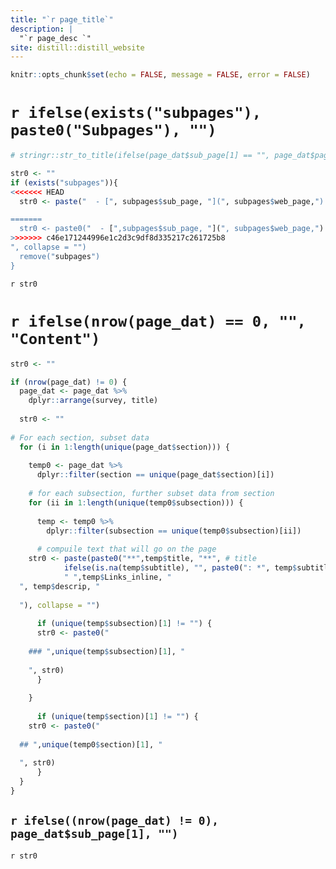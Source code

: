 ```yaml
---
title: "`r page_title`"
description: |
  "`r page_desc `"
site: distill::distill_website
---
```


```r
knitr::opts_chunk$set(echo = FALSE, message = FALSE, error = FALSE)
```

# `r ifelse(exists("subpages"), paste0("Subpages"), "") `

```r
# stringr::str_to_title(ifelse(page_dat$sub_page[1] == "", page_dat$page[1], paste0(page_dat$page[1], ' | ', page_dat$sub_page[1])))

str0 <- ""
if (exists("subpages")){
<<<<<<< HEAD
  str0 <- paste("  - [", subpages$sub_page, "](", subpages$web_page,")

=======
  str0 <- paste0("  - [",subpages$sub_page, "](", subpages$web_page,")
>>>>>>> c46e171244996e1c2d3c9df8d335217c261725b8
", collapse = "") 
  remove("subpages")
}
```

`r str0`

# `r ifelse(nrow(page_dat) == 0, "", "Content")`

```r
str0 <- ""

if (nrow(page_dat) != 0) {
  page_dat <- page_dat %>% 
    dplyr::arrange(survey, title)
  
  str0 <- ""
  
# For each section, subset data
  for (i in 1:length(unique(page_dat$section))) {
    
    temp0 <- page_dat %>% 
      dplyr::filter(section == unique(page_dat$section)[i])
    
    # for each subsection, further subset data from section
    for (ii in 1:length(unique(temp0$subsection))) {
      
      temp <- temp0 %>% 
        dplyr::filter(subsection == unique(temp0$subsection)[ii])
    
      # compuile text that will go on the page
    str0 <- paste(paste0("**",temp$title, "**", # title
            ifelse(is.na(temp$subtitle), "", paste0(": *", temp$subtitle, "*")), # subtitle
            " ",temp$Links_inline, "
  ", temp$descrip, "
  
  "), collapse = "")
    
      if (unique(temp$subsection)[1] != "") {
      str0 <- paste0("
    
    ### ",unique(temp$subsection)[1], "
    
    ", str0)
      }
    
    }
  
      if (unique(temp$section)[1] != "") {
    str0 <- paste0("
  
  ## ",unique(temp0$section)[1], "
  
  ", str0)
      }
  }
}
```

## `r ifelse((nrow(page_dat) != 0), page_dat$sub_page[1], "") `

`r str0 `
